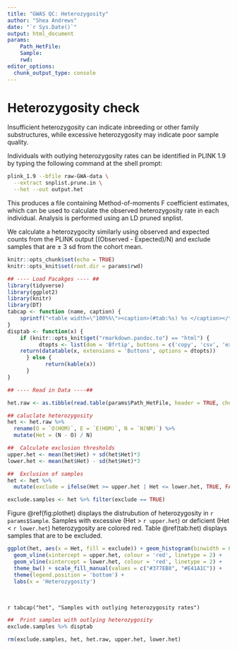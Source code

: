 ```yaml
---
title: "GWAS QC: Heterozygosity"
author: "Shea Andrews"
date: "`r Sys.Date()`"
output: html_document
params:
    Path_HetFile:
    Sample:
    rwd:
editor_options:
  chunk_output_type: console
---
```


# Heterozygosity check

Insufficient heterozygosity can indicate inbreeding or other family substructures, while excessive heterozygosity may indicate poor sample quality.

Individuals with outlying heterozygosity rates can be identified in PLINK 1.9 by typing the following command at the shell prompt:

```bash
plink_1.9 --bfile raw-GWA-data \
  --extract snplist.prune.in \
  --het --out output.het
```

This produces a file containing Method-of-moments F coefficient estimates, which can be used to calculate the observed heterozygosity rate in each individual. Analysis is performed using an LD pruned snplist.

We calculate a heterozygocity similarly using observed and expected counts from the PLINK output [(Observed - Expected)/N) and exclude samples that are ± 3 sd from the cohort mean.
<br>

```r
knitr::opts_chunk$set(echo = TRUE)
knitr::opts_knit$set(root.dir = params$rwd)

## ---- Load Pacakges ---- ##
library(tidyverse)
library(ggplot2)
library(knitr)
library(DT)
tabcap <- function (name, caption) {
    sprintf("<table width=\"100%%\"><caption>(#tab:%s) %s </caption></table>", name, caption)
}
disptab <- function(x) {
    if (knitr::opts_knit$get("rmarkdown.pandoc.to") == "html") {
          dtopts <- list(dom = 'Bfrtip', buttons = c('copy', 'csv', 'excel', 'pdf', 'print'))
    return(datatable(x, extensions = 'Buttons', options = dtopts))
      } else {
            return(kable(x))
      }
}
```

```r
## ---- Read in Data ----##

het.raw <- as.tibble(read.table(params$Path_HetFile, header = TRUE, check.names = FALSE, as.is = TRUE))
```

```r
## caluclate heterozygosity
het <- het.raw %>%
  rename(O = `O(HOM)`, E = `E(HOM)`, N = `N(NM)`) %>%
  mutate(Het = (N - O) / N)

##  Calculate exclusion thresholds
upper.het <- mean(het$Het) + sd(het$Het)*3
lower.het <- mean(het$Het) - sd(het$Het)*3

##  Exclusion of samples
het <- het %>%
  mutate(exclude = ifelse(Het >= upper.het | Het <= lower.het, TRUE, FALSE))

exclude.samples <- het %>% filter(exclude == TRUE)
```

Figure \@ref(fig:plothet) displays the distrubution of heterozygosity in `r params$Sample`. Samples with excessive (Het > `r upper.het`) or deficient (Het < `r lower.het`) heterozygosity are colored red. Table \@ref(tab:het) displays samples that are to be excluded.
```r
ggplot(het, aes(x = Het, fill = exclude)) + geom_histogram(binwidth = 0.001) +
  geom_vline(xintercept = upper.het, colour = 'red', linetype = 2) +
  geom_vline(xintercept = lower.het, colour = 'red', linetype = 2) +
  theme_bw() + scale_fill_manual(values = c("#377EB8", "#E41A1C")) +
  theme(legend.position = 'bottom') +
  labs(x = 'Heterozygosity')
```
\

`r tabcap("het", "Samples with outlying heterozygosity rates")`
```r
##  Print samples with outlying heterozygosity
exclude.samples %>% disptab
```

```r
rm(exclude.samples, het, het.raw, upper.het, lower.het)
```


